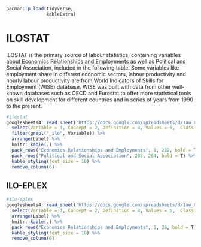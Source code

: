```r
pacman::p_load(tidyverse,
               kableExtra)
```

# ILOSTAT

ILOSTAT is the primary source of labour statistics, containing variables about Economics Relationships and Employments as well as Political and Social Association, included in the following table. Some variables like employment share in different economic sectors, labour productivity and hourly labour productivity are from World Indicators of Skills for Employment (WISE) database. WISE was built with data from other well-known databases such as OECD and Eurostat to offer more statistical tools on skill development for different countries and in series of years from 1990 to the present.

```r
#ilostat
googlesheets4::read_sheet("https://docs.google.com/spreadsheets/d/1aw_byhiC4b_0XPcTDtsCpCeJHabK38i4pCmkHshYMB8/edit#gid=0", range = c("B262:N628"), sheet= "Variables", col_names = F) %>% 
  select(Variable = 1, Concept = 2, Definition = 4, Values = 5,  Class = 6, Label = 13) %>%
  filter(grepl("_ilo", Variable)) %>% 
  arrange(Label) %>%
  knitr::kable(.) %>% 
  pack_rows("Economics Relationships and Employments", 1, 282, bold = T) %>% 
  pack_rows("Political and Social Association", 283, 284, bold = T) %>%
  kable_styling(font_size = 10) %>% 
  remove_column(6)

```




## ILO-EPLEX
```r
#ilo-eplex
googlesheets4::read_sheet("https://docs.google.com/spreadsheets/d/1aw_byhiC4b_0XPcTDtsCpCeJHabK38i4pCmkHshYMB8/edit#gid=0", range = c("B323:N350"), sheet= "Variables", col_names = F) %>% 
  select(Variable = 1, Concept = 2, Definition = 4, Values = 5,  Class = 6, Label = 13) %>% 
  arrange(Label) %>%
  knitr::kable(.) %>% 
  pack_rows("Economics Relationships and Employments", 1, 28, bold = T) %>%
  kable_styling(font_size = 10) %>% 
  remove_column(6)

```

